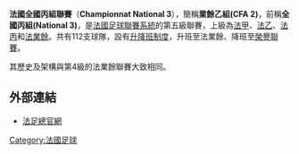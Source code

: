 {{Infobox football league
| logo       = <!-- 檔案不存在 Championnat_de_France_amateur_2.png -->
| pixels     = 140
| country    = {{Flag|France}}
| confed     = [[UEFA|UEFA]]
| founded    = 1998
| teams      = 112 (2014/15球季)
| promotion  = [[法國業餘聯賽|法國業餘聯賽]]
| relegation = [[法國足球聯賽系統|榮譽聯賽]]
| levels     = 5
| domest_cup = [[法國盃|法國盃]]
| confed_cup = [[歐霸盃|歐霸盃]] (透過本土盃賽)
| champions  = 
| most successful club = 
| season     = 
| tv         = 
| website    = [http://www.fff.fr/cfa2 Official site]{{dead link|date=2018年1月 |bot=InternetArchiveBot |fix-attempted=yes }}
| current    = 2022/23
}}

'''法國全國丙組聯賽'''（'''Championnat National 3'''），簡稱'''業餘乙組(CFA 2)'''，前稱'''全國丙組(National 3)'''，是[[法國足球聯賽系統|法國足球聯賽系統]]的第五級聯賽，上級為[[法甲|法甲]]、[[法乙|法乙]]、[[法丙|法丙]]和[[法國業餘聯賽|法業餘]]。共有112支球隊，設有[[升降班制度|升降班制度]]，升班至法業餘、降班至[[法國足球聯賽系統|榮譽聯賽]]。

其歷史及架構與第4級的法業餘聯賽大致相同。

==外部連結==
*[http://www.fff.fr 法足總官網] {{Wayback|url=http://www.fff.fr/ |date=20170831193812 }}

{{法國足球}}

[[Category:法國足球|Category:法國足球]]